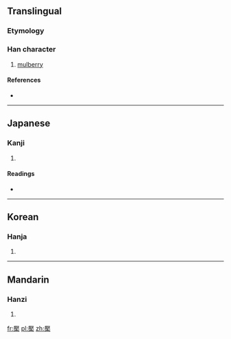 ==Translingual==

===Etymology===
{{Han compound|厭|木|c1=p|c2=s|t2=tree|ls=psc}}

===Han character===
{{Han char|rn=75|rad=木|as=14|sn=18|four=|canj=一大木 (MKD)}}

# [[mulberry]]

====References====
* {{Han ref|kx=0559.050|dkj=15750|dj=0948.210|hdz=21308.060|uh=6ABF|ud=27327}}

----

==Japanese==

===Kanji===
{{ja-kanji|grade=|rs=木14}}

# {{defn|lang=ja|sort=木14}}

====Readings====
* {{ja-readings|on=[[えん]] (en)|kun=[[やまぐわ]] (yamaguwa)}}

----

==Korean==

===Hanja===
{{ko-hanja|hangeul=염|eumhun=|rv=yeom|mr=yŏm|y=yem}}

# {{defn|lang=ko|sort=木14}}

----

==Mandarin==

===Hanzi===
{{cmn-hanzi|pin=[[yǎn]] ([[yan3]]), [[zhuō]] ([[zhuo1]])|wg=yen<sup>3</sup>, cho<sup>1</sup>}}

# {{defn|lang=cmn|sort=木14}}

[[fr:檿]]
[[pl:檿]]
[[zh:檿]]